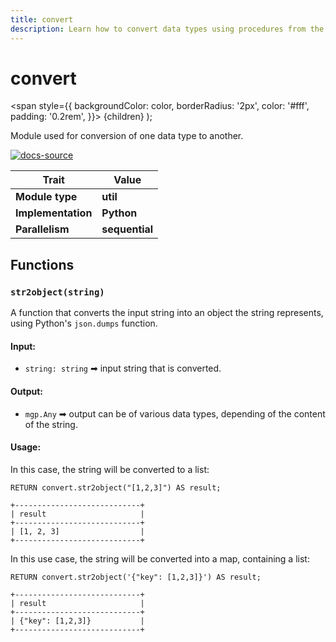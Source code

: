 ```yaml
---
title: convert
description: Learn how to convert data types using procedures from the MAGE library.  
---
```


# convert

  <span
    style={{
      backgroundColor: color,
      borderRadius: '2px',
      color: '#fff',
      padding: '0.2rem',
    }}>
    {children}
  </span>
);

Module used for conversion of one data type to another.

[![docs-source](https://img.shields.io/badge/source-convert-FB6E00?logo=github&style=for-the-badge)](https://github.com/memgraph/mage/blob/main/python/convert.py)


| Trait               | Value                                                 |
| ------------------- | ----------------------------------------------------- |
| **Module type**     | <Highlight color="#FB6E00">**util**</Highlight>  |
| **Implementation**  | <Highlight color="#FB6E00">**Python**</Highlight>     |
| **Parallelism**     | <Highlight color="#FB6E00">**sequential**</Highlight> |

## Functions

### `str2object(string)`

A function that converts the input string into an object the string represents, using Python's `json.dumps` function.

#### Input:

- `string: string` ➡ input string that is converted.

#### Output:

- `mgp.Any` ➡ output can be of various data types, depending of the content of the string.

#### Usage:

In this case, the string will be converted to a list:
```cypher
RETURN convert.str2object("[1,2,3]") AS result;
```

```plaintext
+----------------------------+
| result                     |
+----------------------------+
| [1, 2, 3]                  |
+----------------------------+
```

In this use case, the string will be converted into a map, containing a list:


```cypher
RETURN convert.str2object('{"key": [1,2,3]}') AS result;
```

```plaintext
+----------------------------+
| result                     |
+----------------------------+
| {"key": [1,2,3]}           |
+----------------------------+
```
